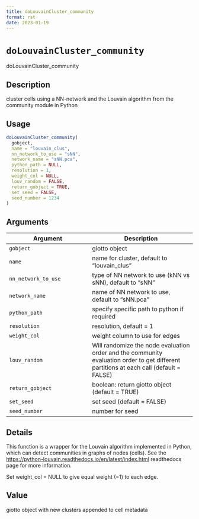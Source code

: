 ```yaml
--- 
title: doLouvainCluster_community 
format: rst 
date: 2023-01-19 
--- 
```

# `doLouvainCluster_community`

doLouvainCluster_community


## Description

cluster cells using a NN-network and the Louvain algorithm from the community module in Python


## Usage

```r
doLouvainCluster_community(
  gobject,
  name = "louvain_clus",
  nn_network_to_use = "sNN",
  network_name = "sNN.pca",
  python_path = NULL,
  resolution = 1,
  weight_col = NULL,
  louv_random = FALSE,
  return_gobject = TRUE,
  set_seed = FALSE,
  seed_number = 1234
)
```


## Arguments

Argument      |Description
------------- |----------------
`gobject`     |     giotto object
`name`     |     name for cluster, default to "louvain_clus"
`nn_network_to_use`     |     type of NN network to use (kNN vs sNN), default to "sNN"
`network_name`     |     name of NN network to use, default to "sNN.pca"
`python_path`     |     specify specific path to python if required
`resolution`     |     resolution, default = 1
`weight_col`     |     weight column to use for edges
`louv_random`     |     Will randomize the node evaluation order and the community evaluation order to get different partitions at each call (default = FALSE)
`return_gobject`     |     boolean: return giotto object (default = TRUE)
`set_seed`     |     set seed (default = FALSE)
`seed_number`     |     number for seed


## Details

This function is a wrapper for the Louvain algorithm implemented in Python,
 which can detect communities in graphs of nodes (cells).
 See the [https://python-louvain.readthedocs.io/en/latest/index.html](https://python-louvain.readthedocs.io/en/latest/index.html) readthedocs 
 page for more information.
 
 Set weight_col = NULL to give equal weight (=1) to each edge.


## Value

giotto object with new clusters appended to cell metadata


